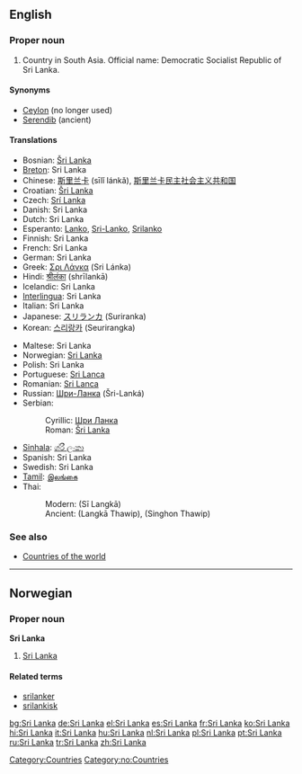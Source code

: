 {{see|Šri Lanka}}
==English==
{{wikipedia}}

===Proper noun===
{{en-proper noun}}

# Country in South Asia. Official name: Democratic Socialist Republic of Sri Lanka.

====Synonyms====
*[[Ceylon]] (no longer used)
*[[Serendib]] (ancient)

====Translations====
{{top}}
*Bosnian: [[Šri Lanka]] {{f}}
*[[Breton]]: Sri Lanka
*Chinese: [[斯里兰卡]] (sīlǐ lánkǎ), [[斯里兰卡民主社会主义共和国]]
*Croatian: [[Šri Lanka]] {{f}}
* Czech: [[Srí Lanka]] {{f}}
*Danish: Sri Lanka
*Dutch: Sri Lanka
*Esperanto: [[Lanko]], [[Sri-Lanko]], [[Srilanko]]
*Finnish: Sri Lanka
*French: Sri Lanka
*German: Sri Lanka
*Greek: [[Σρι Λάνκα]] (Sri Lánka) {{f}}
*Hindi: [[श्रीलंका]] (shrīlankā)
*Icelandic: Sri Lanka
*[[Interlingua]]: Sri Lanka
*Italian: Sri Lanka
*Japanese: [[スリランカ]] (Suriranka)
*Korean: [[스리랑카]] (Seurirangka)
{{mid}}
*Maltese: Sri Lanka
*Norwegian: [[#Norwegian|Sri Lanka]]
*Polish: Sri Lanka
*Portuguese: [[Sri Lanca]]
*Romanian: [[Sri Lanca]]
*Russian: [[Шри-Ланка]] (Šri-Lanká) {{f}}
*Serbian:
*:Cyrillic: [[Шри Ланка]] {{f}}
*:Roman: [[Šri Lanka]] {{f}}
*[[Sinhala]]: [[ශ්රී ලංකා]] {{IPAchar|(Šrī Laṁkā)}}
*Spanish: Sri Lanka
*Swedish: Sri Lanka
*[[Tamil]]: [[இலங்கை]] {{IPAchar|(Ilaṅkai)}}
*Thai:
*:Modern: {{THchar|[[ศรีลังกา]]}} (Sī Langkā)
*:Ancient: {{THchar|[[ลังกาทวีป]]}} (Langkā Thawip), {{THchar|[[สิงหลทวีป]]}} (Singhon Thawip)
{{bottom}}

===See also===
*[[Countries of the world]]

[[Category:Countries]]

----

==Norwegian==

===Proper noun===
'''Sri Lanka'''

# [[#English|Sri Lanka]]

====Related terms====
*[[srilanker]]
*[[srilankisk]]

[[Category:no:Countries]]

[[bg:Sri Lanka]]
[[de:Sri Lanka]]
[[el:Sri Lanka]]
[[es:Sri Lanka]]
[[fr:Sri Lanka]]
[[ko:Sri Lanka]]
[[hi:Sri Lanka]]
[[it:Sri Lanka]]
[[hu:Sri Lanka]]
[[nl:Sri Lanka]]
[[pl:Sri Lanka]]
[[pt:Sri Lanka]]
[[ru:Sri Lanka]]
[[tr:Sri Lanka]]
[[zh:Sri Lanka]]